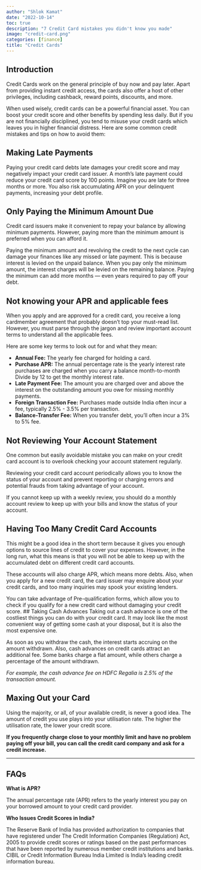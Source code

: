 ```yaml
---
author: "Shlok Kamat"
date: "2022-10-14"
toc: true
description: "7 Credit Card mistakes you didn't know you made"
image: "credit-card.png"
categories: [finance]
title: "Credit Cards"
---
```


## Introduction

Credit Cards work on the general principle of buy now and pay later. Apart from providing instant credit access, the cards also offer a host of other privileges, including cashback, reward points, discounts, and more.

When used wisely, credit cards can be a powerful financial asset. You can boost your credit score and other benefits by spending less daily. But if you are not financially disciplined, you tend to misuse your credit cards which leaves you in higher financial distress. Here are some common credit mistakes and tips on how to avoid them:

## Making Late Payments

Paying your credit card debts late damages your credit score and may negatively impact your credit card issuer. A month's late payment could reduce your credit card score by 100 points. Imagine you are late for three months or more. You also risk accumulating APR on your delinquent payments, increasing your debt profile.


## Only Paying the Minimum Amount Due

Credit card issuers make it convenient to repay your balance by allowing minimum payments. However, paying more than the minimum amount is preferred when you can afford it.

Paying the minimum amount and revolving the credit to the next cycle can damage your finances like any missed or late payment. This is because interest is levied on the unpaid balance. When you pay only the minimum amount, the interest charges will be levied on the remaining balance. Paying the minimum can add more months — even years required to pay off your debt.

## Not knowing your APR and applicable fees

When you apply and are approved for a credit card, you receive a long cardmember agreement that probably doesn't top your must-read list. However, you must parse through the jargon and review important account terms to understand all the applicable fees.

Here are some key terms to look out for and what they mean:

- **Annual Fee:** The yearly fee charged for holding a card.
- **Purchase APR:** The annual percentage rate is the yearly interest rate purchases are charged when you carry a balance month-to-month Divide by 12 to get the monthly interest rate.
- **Late Payment Fee:** The amount you are charged over and above the interest on the outstanding amount you owe for missing monthly payments.
- **Foreign Transaction Fee:** Purchases made outside India often incur a fee, typically 2.5% - 3.5% per transaction.
- **Balance-Transfer Fee:** When you transfer debt, you'll often incur a 3% to 5% fee.

## Not Reviewing Your Account Statement

One common but easily avoidable mistake you can make on your credit card account is to overlook checking your account statement regularly.

Reviewing your credit card account periodically allows you to know the status of your account and prevent reporting or charging errors and potential frauds from taking advantage of your account.

If you cannot keep up with a weekly review, you should do a monthly account review to keep up with your bills and know the status of your account.

## Having Too Many Credit Card Accounts

This might be a good idea in the short term because it gives you enough options to source lines of credit to cover your expenses. However, in the long run, what this means is that you will not be able to keep up with the accumulated debt on different credit card accounts.

These accounts will also charge APR, which means more debts. Also, when you apply for a new credit card, the card issuer may enquire about your credit cards, and too many inquiries may spook your existing lenders.

You can take advantage of Pre-qualification forms, which allow you to check if you qualify for a new credit card without damaging your credit score.
## Taking Cash Advances
Taking out a cash advance is one of the costliest things you can do with your credit card. It may look like the most convenient way of getting some cash at your disposal, but it is also the most expensive one.

As soon as you withdraw the cash, the interest starts accruing on the amount withdrawn. Also, cash advances on credit cards attract an additional fee. Some banks charge a flat amount, while others charge a percentage of the amount withdrawn.

_For example, the cash advance fee on HDFC Regalia is 2.5% of the transaction amount._

## Maxing Out your Card

Using the majority, or all, of your available credit, is never a good idea. The amount of credit you use plays into your utilisation rate. The higher the utilisation rate, the lower your credit score.

**If you frequently charge close to your monthly limit and have no problem paying off your bill, you can call the credit card company and ask for a credit increase.**

---

## FAQs

**What is APR?**

The annual percentage rate (APR) refers to the yearly interest you pay on your borrowed amount to your credit card provider.

**Who Issues Credit Scores in India?**

The Reserve Bank of India has provided authorization to companies that have registered under The Credit Information Companies (Regulation) Act, 2005 to provide credit scores or ratings based on the past performances that have been reported by numerous member credit institutions and banks. CIBIL or Credit Information Bureau India Limited is India’s leading credit information bureau.